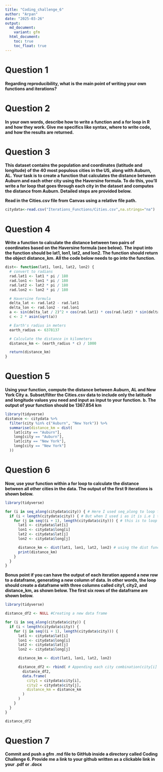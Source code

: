 ```yaml
---
title: "Coding_challenge_6"
author: "Arpan"
date: "2025-03-26"
output: 
  md_document:
    variant: gfm
  html_document:
    toc: true
    toc_float: true
---
```

# Question 1
**Regarding reproducibility, what is the main point of writing your own functions and iterations?**

# Question 2

**In your own words, describe how to write a function and a for loop in R and how they work. Give me specifics like syntax, where to write code, and how the results are returned.** 

# Question 3
**This dataset contains the population and coordinates (latitude and longitude) of the 40 most populous cities in the US, along with Auburn, AL. Your task is to create a function that calculates the distance between Auburn and each other city using the Haversine formula. To do this, you'll write a for loop that goes through each city in the dataset and computes the distance from Auburn. Detailed steps are provided below.**

**Read in the Cities.csv file from Canvas using a relative file path.**

```r
citydata<-read.csv("Iterations_Functions/Cities.csv",na.strings="na")

```

# Question 4

**Write a function to calculate the distance between two pairs of coordinates based on the Haversine formula (see below). The input into the function should be lat1, lon1, lat2, and lon2. The function should return the object distance_km. All the code below needs to go into the function.**

```r
dist<- function(lat1, lon1, lat2, lon2) {
  # convert to radians
  rad.lat1 <- lat1 * pi / 180
  rad.lon1 <- lon1 * pi / 180
  rad.lat2 <- lat2 * pi / 180
  rad.lon2 <- lon2 * pi / 180

  # Haversine formula
  delta_lat <- rad.lat2 - rad.lat1
  delta_lon <- rad.lon2 - rad.lon1
  a <- sin(delta_lat / 2)^2 + cos(rad.lat1) * cos(rad.lat2) * sin(delta_lon / 2)^2
  c <- 2 * asin(sqrt(a)) 

  # Earth's radius in meters
  earth_radius <- 6378137

  # Calculate the distance in kilometers
  distance_km <- (earth_radius * c) / 1000

  return(distance_km)
}
```



# Question 5
**Using your function, compute the distance between Auburn, AL and New York City **
**a.	Subset/filter the Cities.csv data to include only the latitude and longitude values you need and input as input to your function.** 
**b.	The output of your function should be 1367.854 km**

```r
library(tidyverse)
distance <- citydata %>%
  filter(city %in% c("Auburn", "New York")) %>%
  summarise(distance_km = dist(
    lat[city == "Auburn"],
    long[city == "Auburn"],
    lat[city == "New York"],
    long[city == "New York"]
  ))

```

# Question 6
**Now, use your function within a for loop to calculate the distance between all other cities in the data. The output of the first 9 iterations is shown below.** 

```r
library(tidyverse)

for (i in seq_along(citydata$city)) { # Here I used seq_along to loop from 1st to 40th city, i use tis for 1st city latitide and longitude
  if (i < length(citydata$city)) { # But when I used i as it is i.e 1 to 10, the j would be 41 when i is 40. This was returning me  extra combinations of city, 40th city and 41st city (which was NA). So to remove these combinations, I had to use if command to loop till i was 39 because when i is 39, j is 40 in the code below. So the 40th city is already included in the combination. This way I also avoid getting 41 in j that returns NA and increases the number of combination
    for (j in seq((i + 1), length(citydata$city))) { # this is to loop for 2nd city latitude and longitude. It is set such that when i is 1, j is 2, and so on till i reaches 39 and j reaches 40. then the loop stops
      lat1 <- citydata$lat[i]
      lon1 <- citydata$long[i]
      lat2 <- citydata$lat[j]
      lon2 <- citydata$long[j]

      distance_km <- dist(lat1, lon1, lat2, lon2) # using the dist function I created to calculate distance
      print(distance_km)
    }
  }
}


```

**Bonus point if you can have the output of each iteration append a new row to a dataframe, generating a new column of data. In other words, the loop should create a dataframe with three columns called city1, city2, and distance_km, as shown below. The first six rows of the dataframe are shown below.**

```r
library(tidyverse)

distance_df2 <- NULL #Creating a new data frame 

for (i in seq_along(citydata$city)) {
  if (i < length(citydata$city)) { 
    for (j in seq((i + 1), length(citydata$city))) { 
      lat1 <- citydata$lat[i]
      lon1 <- citydata$long[i]
      lat2 <- citydata$lat[j]
      lon2 <- citydata$long[j]

      distance_km <- dist(lat1, lon1, lat2, lon2)

      distance_df2 <- rbind( # Appending each city combination(city[i] and city [j], and their distances into the data frame after each iteration )
        distance_df2,
        data.frame(
          city1 = citydata$city[i],
          city2 = citydata$city[j],
          distance_km = distance_km
        )
      )
    }
  }
}

distance_df2
```


# Question 7
**Commit and push a gfm .md file to GitHub inside a directory called Coding Challenge 6. Provide me a link to your github written as a clickable link in your .pdf or .docx**


